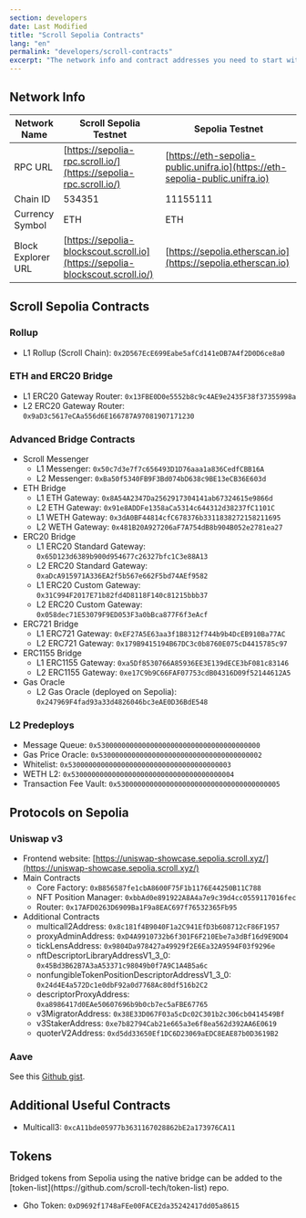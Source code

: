 ```yaml
---
section: developers
date: Last Modified
title: "Scroll Sepolia Contracts"
lang: "en"
permalink: "developers/scroll-contracts"
excerpt: "The network info and contract addresses you need to start with Scroll Sepolia Testnet."
---
```



## Network Info

| Network Name       | Scroll Sepolia Testnet                                                        | Sepolia Testnet                                                              |
| ------------------ | ----------------------------------------------------------------------------- | ---------------------------------------------------------------------------- |
| RPC URL            | [https://sepolia-rpc.scroll.io/](https://sepolia-rpc.scroll.io/)              | [https://eth-sepolia-public.unifra.io](https://eth-sepolia-public.unifra.io) |
| Chain ID           | 534351                                                                        | 11155111                                                                     |
| Currency Symbol    | ETH                                                                           | ETH                                                                          |
| Block Explorer URL | [https://sepolia-blockscout.scroll.io](https://sepolia-blockscout.scroll.io/) | [https://sepolia.etherscan.io](https://sepolia.etherscan.io)                 |

## Scroll Sepolia Contracts

### Rollup

- L1 Rollup (Scroll Chain): `0x2D567EcE699Eabe5afCd141eDB7A4f2D0D6ce8a0`

### ETH and ERC20 Bridge

- L1 ERC20 Gateway Router: `0x13FBE0D0e5552b8c9c4AE9e2435F38f37355998a`
- L2 ERC20 Gateway Router: `0x9aD3c5617eCAa556d6E166787A97081907171230`

### Advanced Bridge Contracts

- Scroll Messenger
  - L1 Messenger: `0x50c7d3e7f7c656493D1D76aaa1a836CedfCBB16A`
  - L2 Messenger: `0xBa50f5340FB9F3Bd074bD638c9BE13eCB36E603d`
- ETH Bridge
  - L1 ETH Gateway: `0x8A54A2347Da2562917304141ab67324615e9866d`
  - L2 ETH Gateway: `0x91e8ADDFe1358aCa5314c644312d38237fC1101C`
  - L1 WETH Gateway: `0x3dA0BF44814cfC678376b3311838272158211695`
  - L2 WETH Gateway: `0x481B20A927206aF7A754dB8b904B052e2781ea27`
- ERC20 Bridge
  - L1 ERC20 Standard Gateway: `0x65D123d6389b900d954677c26327bfc1C3e88A13`
  - L2 ERC20 Standard Gateway: `0xaDcA915971A336EA2f5b567e662F5bd74AEf9582`
  - L1 ERC20 Custom Gateway: `0x31C994F2017E71b82fd4D8118F140c81215bbb37`
  - L2 ERC20 Custom Gateway: `0x058dec71E53079F9ED053F3a0bBca877F6f3eAcf`
- ERC721 Bridge
  - L1 ERC721 Gateway: `0xEF27A5E63aa3f1B8312f744b9b4DcEB910Ba77AC`
  - L2 ERC721 Gateway: `0x179B9415194B67DC3c0b8760E075cD4415785c97`
- ERC1155 Bridge
  - L1 ERC1155 Gateway: `0xa5Df8530766A85936EE3E139dECE3bF081c83146`
  - L2 ERC1155 Gateway: `0xe17C9b9C66FAF07753cdB04316D09f52144612A5`
- Gas Oracle
  - L2 Gas Oracle (deployed on Sepolia): `0x247969F4fad93a33d4826046bc3eAE0D36BdE548`

### L2 Predeploys

- Message Queue: `0x5300000000000000000000000000000000000000`
- Gas Price Oracle: `0x5300000000000000000000000000000000000002`
- Whitelist: `0x5300000000000000000000000000000000000003`
- WETH L2: `0x5300000000000000000000000000000000000004`
- Transaction Fee Vault: `0x5300000000000000000000000000000000000005`

## Protocols on Sepolia

### Uniswap v3

- Frontend website: [https://uniswap-showcase.sepolia.scroll.xyz/](https://uniswap-showcase.sepolia.scroll.xyz/)
- Main Contracts
  - Core Factory: `0xB856587fe1cbA8600F75F1b1176E44250B11C788`
  - NFT Position Manager: `0xbbAd0e891922A8A4a7e9c39d4cc0559117016fec`
  - Router: `0x17AFD0263D6909Ba1F9a8EAC697f76532365Fb95`
- Additional Contracts
  - multicall2Address: `0x8c181f4B9040F1a2C941EfD3b608712cF86F1957`
  - proxyAdminAddress: `0xD4A9910732b6f301F6F210Ebe7a3dBf16d9E9DD4`
  - tickLensAddress: `0x9804Da978427a49929f2E6Ea32A9594F03f9296e`
  - nftDescriptorLibraryAddressV1_3_0: `0x45Bd3B62B7A3aA53371c98049b0f7A9C1A4B5a6c`
  - nonfungibleTokenPositionDescriptorAddressV1_3_0: `0x24d4E4a572Dc1e0dbF92a0d7768Ac80df516b2C2`
  - descriptorProxyAddress: `0xa8986417d0EAe50607696b9b0cb7ec5aFBE67765`
  - v3MigratorAddress: `0x38E33D067F03a5cDc02C301b2c306cb0414549Bf`
  - v3StakerAddress: `0xe7b82794Cab21e665a3e6f8ea562d392AA6E0619`
  - quoterV2Address: `0xd5dd33650Ef1DC6D23069aEDC8EAE87b0D3619B2`

### Aave

See this [Github gist](https://gist.github.com/dghelm/7fe68f0a524f30846e1142721c081d84).

## Additional Useful Contracts

- Multicall3: `0xcA11bde05977b3631167028862bE2a173976CA11`

## Tokens

<Aside type="note" title="">
  Bridged tokens from Sepolia using the native bridge can be added to the
  [token-list](https://github.com/scroll-tech/token-list) repo.
</Aside>

- Gho Token: `0xD9692f1748aFEe00FACE2da35242417dd05a8615`
